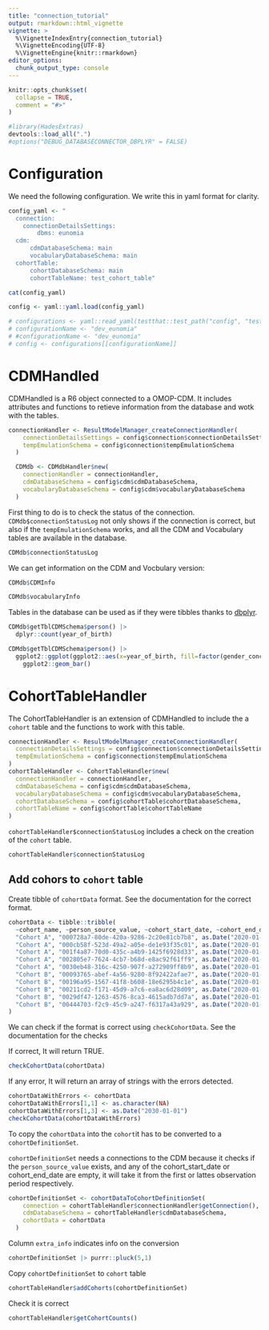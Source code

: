 ```yaml
---
title: "connection_tutorial"
output: rmarkdown::html_vignette
vignette: >
  %\VignetteIndexEntry{connection_tutorial}
  %\VignetteEncoding{UTF-8}
  %\VignetteEngine{knitr::rmarkdown}
editor_options: 
  chunk_output_type: console
---
```


```r
knitr::opts_chunk$set(
  collapse = TRUE,
  comment = "#>"
)
```

```r
#library(HadesExtras)
devtools::load_all(".")
#options("DEBUG_DATABASECONNECTOR_DBPLYR" = FALSE)
```

# Configuration 

We need the following configuration. We write this in yaml format for clarity. 

```r
config_yaml <- "
  connection:
    connectionDetailsSettings:
        dbms: eunomia
  cdm:
      cdmDatabaseSchema: main
      vocabularyDatabaseSchema: main
  cohortTable:
      cohortDatabaseSchema: main
      cohortTableName: test_cohort_table"

cat(config_yaml)
```

```r
config <- yaml::yaml.load(config_yaml)
```

```r
# configurations <- yaml::read_yaml(testthat::test_path("config", "test_config.yml"))
# configurationName <- "dev_eunomia"
# #configurationName <- "dev_eunomia"
# config <- configurations[[configurationName]]
```

# CDMHandled

CDMHandled is a R6 object connected to a OMOP-CDM. 
It includes attributes and functions to retieve information from the database and wotk with the tables.

```r
connectionHandler <- ResultModelManager_createConnectionHandler(
    connectionDetailsSettings = config$connection$connectionDetailsSettings,
    tempEmulationSchema = config$connection$tempEmulationSchema
  )

  CDMdb <- CDMdbHandler$new(
    connectionHandler = connectionHandler,
    cdmDatabaseSchema = config$cdm$cdmDatabaseSchema,
    vocabularyDatabaseSchema = config$cdm$vocabularyDatabaseSchema
  )
```

First thing to do is to check the status of the connection. 
`CDMdb$connectionStatusLog` not only shows if the connection is correct, but also if the `tempEmulationSchema` works, and all the CDM and Vocabulary tables are available in the database.  
```r
CDMdb$connectionStatusLog
```

We can get information on the CDM and Vocbulary version: 
```r
CDMdb$CDMInfo
```

```r
CDMdb$vocabularyInfo
```

Tables in the database can be used as if they were tibbles thanks to  [dbplyr](https://dbplyr.tidyverse.org/). 
```r
CDMdb$getTblCDMSchema$person() |> 
  dplyr::count(year_of_birth) 
```

```r
CDMdb$getTblCDMSchema$person() |>
  ggplot2::ggplot(ggplot2::aes(x=year_of_birth, fill=factor(gender_concept_id))) + 
    ggplot2::geom_bar()
```


# CohortTableHandler

The CohortTableHandler is an extension of CDMHandled to include the a `cohort` table and the functions to work with this table. 

```r
connectionHandler <- ResultModelManager_createConnectionHandler(
  connectionDetailsSettings = config$connection$connectionDetailsSettings,
  tempEmulationSchema = config$connection$tempEmulationSchema
)
cohortTableHandler <- CohortTableHandler$new(
  connectionHandler = connectionHandler,
  cdmDatabaseSchema = config$cdm$cdmDatabaseSchema,
  vocabularyDatabaseSchema = config$cdm$vocabularyDatabaseSchema,
  cohortDatabaseSchema = config$cohortTable$cohortDatabaseSchema,
  cohortTableName = config$cohortTable$cohortTableName
)
```

`cohortTableHandler$connectionStatusLog` includes a check on the creation of the `cohort` table. 

```r
cohortTableHandler$connectionStatusLog
```


## Add cohors to `cohort` table 

Create tibble of `cohortData` format. See the documentation for the correct format. 

```r
cohortData <- tibble::tribble(
  ~cohort_name, ~person_source_value, ~cohort_start_date, ~cohort_end_date,
  "Cohort A", "000728a7-80de-420a-9286-2c20e81cb7b8", as.Date("2020-01-01"), as.Date("2020-01-03"),
  "Cohort A", "000cb58f-523d-49a2-a05e-de1e93f35c01", as.Date("2020-01-01"), as.Date("2020-01-03"),
  "Cohort A", "001f4a87-70d0-435c-a4b9-1425f6928d33", as.Date("2020-01-01"), as.Date("2020-01-03"),
  "Cohort A", "002805e7-7624-4cb7-b68d-e8ac92f61ff9", as.Date("2020-01-01"), as.Date("2020-01-03"),
  "Cohort A", "0030eb48-316c-4250-907f-a272909ff8b9", as.Date("2020-01-01"), as.Date("2020-01-03"),
  "Cohort B", "00093765-abef-4a56-9280-8f92422afae7", as.Date("2020-01-01"), as.Date("2020-01-04"),
  "Cohort B", "00196a95-1567-41f8-b608-18e6295b4c1e", as.Date("2020-01-01"), as.Date("2020-01-04"),
  "Cohort B", "00211cd2-f171-45d9-a7c6-ea8ac6d28d09", as.Date("2020-01-01"), as.Date("2020-01-04"),
  "Cohort B", "0029df47-1263-4576-8ca3-4615adb7dd7a", as.Date("2020-01-01"), as.Date("2020-01-04"),
  "Cohort B", "00444703-f2c9-45c9-a247-f6317a43a929", as.Date("2020-01-01"), as.Date("2020-01-04")
)
```

We can check if the format is correct using `checkCohortData`. See the documentation for the checks

If correct, It will return TRUE. 
```r
checkCohortData(cohortData)
```

If any error, It will return an array of strings with the errors detected.  
```r
cohortDataWithErrors <- cohortData
cohortDataWithErrors[1,1] <- as.character(NA)
cohortDataWithErrors[1,3] <- as.Date("2030-01-01")
checkCohortData(cohortDataWithErrors)
```


To copy the `cohortData` into the `cohort`it has to be converted to a `cohortDefinitionSet`.  

`cohortDefinitionSet` needs a connections to the CDM because it checks if the `person_source_value` exists, and any of the cohort_start_date or cohort_end_date are empty, it will take it from the first or lattes observation period respectively.  

```r
cohortDefinitionSet <- cohortDataToCohortDefinitionSet(
    connection = cohortTableHandler$connectionHandler$getConnection(),
    cdmDatabaseSchema = cohortTableHandler$cdmDatabaseSchema,
    cohortData = cohortData
  )
```

Column `extra_info` indicates info on the conversion
```r
cohortDefinitionSet |> purrr::pluck(5,1)
```

Copy `cohortDefinitionSet` to `cohort` table 

```r
cohortTableHandler$addCohorts(cohortDefinitionSet)
```

Check it is correct
```r
cohortTableHandler$getCohortCounts()
```









